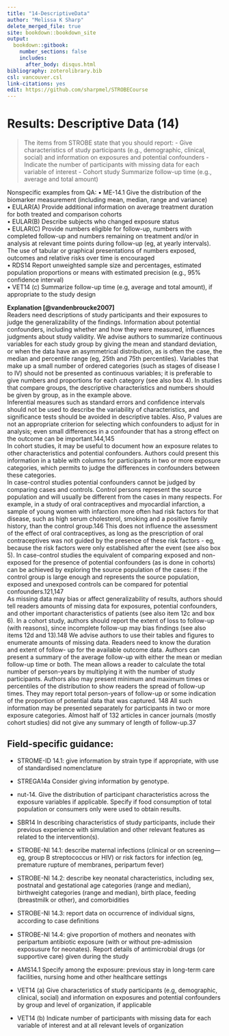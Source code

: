 ---
title: "14-DescriptiveData"
author: "Melissa K Sharp"
delete_merged_file: true
site: bookdown::bookdown_site
output:
  bookdown::gitbook:
    number_sections: false 
    includes: 
      after_body: disqus.html
bibliography: zoterolibrary.bib
csl: vancouver.csl
link-citations: yes
edit: https://github.com/sharpmel/STROBECourse
---

# Results: Descriptive Data (14)
> The items from STROBE state that you should report: 
-	Give characteristics of study participants (e.g., demographic, clinical, social) and information on exposures and potential confounders
-	Indicate the number of participants with missing data for each variable of interest
-	Cohort study Summarize follow-up time (e.g., average and total amount)

Nonspecific examples from QA:
•	ME-14.1 Give the distribution of the biomarker measurement (including mean, median, range and variance)  
•	EULAR(A) Provide additional information on average treatment duration for both treated and comparison cohorts  
•	EULAR(B) Describe subjects who changed exposure status   
•	EULAR(C) Provide numbers eligible for follow-up, numbers with completed follow-up and numbers remaining on treatment and/or in analysis at relevant time points during follow-up (eg, at yearly intervals). The use of tabular or graphical presentations of numbers exposed, outcomes and relative risks over time is encouraged  
•	RDS14 Report unweighted sample size and percentages, estimated population proportions or means with estimated precision (e.g., 95% confidence interval)  
•	VET14 (c) Summarize follow-up time (e.g, average and total amount), if appropriate to the study design  

**Explanation [@vandenbroucke2007]**</br>
Readers need descriptions of study participants and their exposures to judge the generalizability of the findings. Information about potential confounders, including whether and how they were measured, influences judgments about
study validity. We advise authors to summarize continuous variables for each study group by giving the mean and
standard deviation, or when the data have an asymmetrical distribution, as is often the case, the median and percentile
range (eg, 25th and 75th percentiles). Variables that make up a small number of ordered categories (such as stages of disease I to IV) should not be presented as continuous variables; it is preferable to give numbers and proportions for
each category (see also box 4). In studies that compare groups, the descriptive characteristics and numbers should be
given by group, as in the example above.
</br>
Inferential measures such as standard errors and confidence intervals should not be used to describe the variability of characteristics, and significance tests should be avoided in descriptive tables. Also, P values are not an appropriate criterion for selecting which confounders to adjust for in analysis; even small differences in a confounder that has a strong effect on the outcome can be important.144,145
</br>
In cohort studies, it may be useful to document how an exposure relates to other characteristics and potential confounders.
Authors could present this information in a table with columns for participants in two or more exposure categories, which permits to judge the differences in confounders between these categories.
</br>
In case-control studies potential confounders cannot be judged by comparing cases and controls. Control persons represent the source population and will usually be different from the cases in many respects. For example, in a study of oral contraceptives and myocardial infarction, a sample of young women with infarction more often had risk factors for that disease, such as high serum cholesterol, smoking and a positive family history, than the control group.146 This does
not influence the assessment of the effect of oral contraceptives, as long as the prescription of oral contraceptives was not guided by the presence of these risk factors - eg, because the risk factors were only established after the event (see also box 5). In case-control studies the equivalent of comparing exposed and non-exposed for the presence of potential confounders (as is done in cohorts) can be achieved by exploring the source population of the cases: if the control group is large enough and represents the source population, exposed and unexposed controls can be compared for potential confounders.121,147
</br>
As missing data may bias or affect generalizability of results, authors should tell readers amounts of missing data for
exposures, potential confounders, and other important characteristics of patients (see also item 12c and box 6). In a cohort study, authors should report the extent of loss to follow-up (with reasons), since incomplete follow-up may bias findings (see also items 12d and 13).148 We advise authors to use their tables and figures to enumerate amounts of missing data. Readers need to know the duration and extent of follow- up for the available outcome data. Authors can present a
summary of the average follow-up with either the mean or median follow-up time or both. The mean allows a reader to
calculate the total number of person-years by multiplying it with the number of study participants. Authors also may present minimum and maximum times or percentiles of the distribution to show readers the spread of follow-up times. They may report total person-years of follow-up or some indication of the proportion of potential data that was captured.
148 All such information may be presented separately for participants in two or more exposure categories. Almost
half of 132 articles in cancer journals (mostly cohort studies)
did not give any summary of length of follow-up.37


<h2> Field-specific guidance:</h2>
-	STROME-ID 14.1: give information by strain type if appropriate, with use of standardised nomenclature  

-	STREGA14a Consider giving information by genotype.  

-	nut-14. Give the distribution of participant characteristics across the exposure variables if applicable. Specify if food consumption of total population or consumers only were used to obtain results.  

-	SBR14 In describing characteristics of study participants, include their previous experience with simulation and other relevant features as related to the intervention(s).  

-	STROBE-NI 14.1: describe maternal infections (clinical or on screening—eg, group B streptococcus or HIV) or risk factors for infection (eg, premature rupture of membranes, peripartum fever)  
-	STROBE-NI 14.2: describe key neonatal characteristics, including sex, postnatal and gestational age categories (range and median), birthweight categories (range and median), birth place, feeding (breastmilk or other), and comorbidities  
-	STROBE-NI 14.3: report data on occurrence of individual signs, according to case deﬁnitions  
-	STROBE-NI 14.4: give proportion of mothers and neonates with peripartum antibiotic exposure (with or without pre-admission exposusure for neonates). Report details of antimicrobial drugs (or supportive care) given during the study  
-	AMS14.1 Specify among the exposure: previous stay in long-term care facilities, nursing home and other healthcare settings  

-	VET14 (a) Give characteristics of study participants (e.g, demographic, clinical, social) and information on exposures and potential confounders by group and level of organization, if applicable   
-	VET14 (b) Indicate number of participants with missing data for each variable of interest and at all relevant levels of organization  